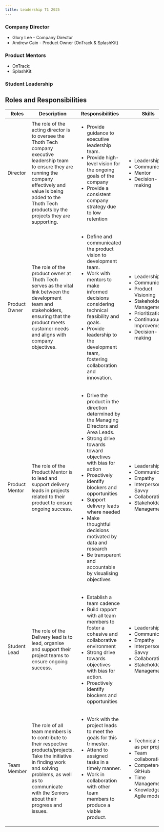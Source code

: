 ```yaml
---
title: Leadership T1 2025
---
```


### Company Director

- Glory Lee - Company Director
- Andrew Cain - Product Owner (OnTrack & SplashKit)

### Product Mentors

- OnTrack:
- SplashKit:

### Student Leadership

## Roles and Responsibilities

<div class="leadership-table">

| Roles          | Description                                                                                                                                                                                                                                | Responsibilities                                                                                                                                                                                                                                                                                                                                                                                                               | Skills                                                                                                                                                                                              |
| -------------- | ------------------------------------------------------------------------------------------------------------------------------------------------------------------------------------------------------------------------------------------ | ------------------------------------------------------------------------------------------------------------------------------------------------------------------------------------------------------------------------------------------------------------------------------------------------------------------------------------------------------------------------------------------------------------------------------ | --------------------------------------------------------------------------------------------------------------------------------------------------------------------------------------------------- |
| Director       | The role of the acting director is to oversee the Thoth Tech company executive leadership team to ensure they are running the company effectively and value is being added to the Thoth Tech products by the projects they are supporting. | <ul> <li>Provide guidance to executive leadership team. </li> <li> Provide high-level vision for the ongoing goals of the company </li> <li> Provide a consistent company strategy due to low retention </li> </ul>                                                                                                                                                                                                            | <ul> <li>Leadership</li> <li> Communication</li> <li> Mentor</li> <li> Decision-making</li> </ul>                                                                                                   |
| Product Owner  | The role of the product owner at Thoth Tech serves as the vital link between the development team and stakeholders, ensuring that the product meets customer needs and aligns with company objectives.                                     | <ul> <li> Define and communicated the product vision to development team.</li> <li>Work with mentors to make informed decisions considering technical feasibility and goals.</li> <li> Provide leadership to the development team, fostering collaboration and innovation.</li></ul>                                                                                                                                           | <ul> <li>Leadership</li> <li> Communication</li> <li> Product Visioning</li><li>Stakeholder Management </li><li> Prioritization</li><li>Continuous Improvement </li><li>Decision-making </li> </ul> |
| Product Mentor | The role of the Product Mentor is to lead and support delivery leads in projects related to their product to ensure ongoing success.                                                                                                       | <ul> <li> Drive the product in the direction determined by the Managing Directors and Area Leads.</li> <li>Strong drive towards toward objectives with bias for action</li> <li> Proactively identify blockers and opportunities</li> <li> Support delivery leads where needed </li> <li> Make thoughtful decisions motivated by data and research</li><li> Be transparent and accountable by visualising objectives</li></ul> | <ul> <li>Leadership</li> <li> Communication</li> <li> Empathy</li><li>Interpersonal-Savvy </li><li> Collaborative</li><li>Stakeholder Management </li> </ul>                                        |
| Student Lead   | The role of the Delivery lead is to lead, organise and support their project teams to ensure ongoing success.                                                                                                                              | <ul><li>Establish a team cadence</li><li>Build rapport with all team members to foster a cohesive and collaborative environment </li><li>Strong drive towards objectives with bias for action.</li><li>Proactively identify blockers and opportunities</li></ul>                                                                                                                                                               | <ul> <li>Leadership</li> <li> Communication</li> <li> Empathy</li><li>Interpersonal-Savvy </li><li> Collaborative</li><li>Stakeholder Management </li> </ul>                                        |
| Team Member    | The role of all team members is to contribute to their respective products/projects. Take the initiative in finding work and solving problems, as well as to communicate with the Seniors about their progress and issues.                 | <ul><li>Work with the project leads to meet the goals for this trimester.</li><li>Attend to assigned tasks in a timely manner.</li><li>Work in collaboration with other team members to produce a viable product.</li></ul>                                                                                                                                                                                                    | <ul><li>Technical skills as per project</li><li>Team collaboration</li><li>Competence in GitHub</li><li>Time Management</li><li>Knowledge of Agile model</li></ul>                                  |

</div>
